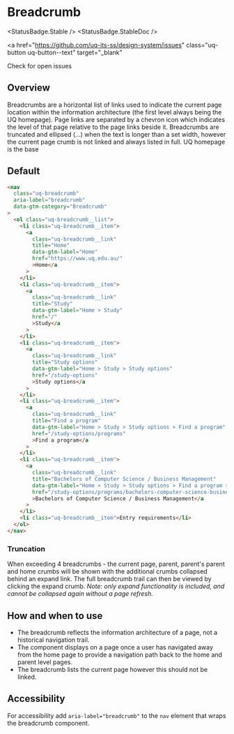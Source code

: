 
# Breadcrumb

<StatusBadge.Stable />
<StatusBadge.StableDoc />

<a
  href="https://github.com/uq-its-ss/design-system/issues"
  class="uq-button uq-button--text"
  target="_blank"
>
  Check for open issues
</a>

## Overview

Breadcrumbs are a horizontal list of links used to indicate the current page location within the information architecture (the first level always being the UQ homepage). Page links are separated by a chevron icon which indicates the level of that page relative to the page links beside it. Breadcrumbs are truncated and ellipsed (...) when the text is longer than a set width, however the current page crumb is not linked and always listed in full. UQ homepage is the base

## Default

<Canvas withSource="none" withToolbar>
  <Story id="components-breadcrumb--breadcrumb" />
</Canvas>

```html
<nav
  class="uq-breadcrumb"
  aria-label="breadcrumb"
  data-gtm-category="Breadcrumb"
>
  <ol class="uq-breadcrumb__list">
    <li class="uq-breadcrumb__item">
      <a
        class="uq-breadcrumb__link"
        title="Home"
        data-gtm-label="Home"
        href="https://www.uq.edu.au/"
        >Home</a
      >
    </li>
    <li class="uq-breadcrumb__item">
      <a
        class="uq-breadcrumb__link"
        title="Study"
        data-gtm-label="Home > Study"
        href="/"
        >Study</a
      >
    </li>
    <li class="uq-breadcrumb__item">
      <a
        class="uq-breadcrumb__link"
        title="Study options"
        data-gtm-label="Home > Study > Study options"
        href="/study-options"
        >Study options</a
      >
    </li>
    <li class="uq-breadcrumb__item">
      <a
        class="uq-breadcrumb__link"
        title="Find a program"
        data-gtm-label="Home > Study > Study options > Find a program"
        href="/study-options/programs"
        >Find a program</a
      >
    </li>
    <li class="uq-breadcrumb__item">
      <a
        class="uq-breadcrumb__link"
        title="Bachelors of Computer Science / Business Management"
        data-gtm-label="Home > Study > Study options > Find a program > Bachelors of Computer Science / Business Management"
        href="/study-options/programs/bachelors-computer-science-business-management-2463"
        >Bachelors of Computer Science / Business Management</a
      >
    </li>
    <li class="uq-breadcrumb__item">Entry requirements</li>
  </ol>
</nav>
```

### Truncation

When exceeding 4 breadcrumbs - the current page, parent, parent's parent and home crumbs will be shown with the additional crumbs collapsed behind an expand link. The full breadcrumb trail can then be viewed by clicking the expand crumb. _Note: only expand functionality is included, and cannot be collapsed again without a page refresh._

## How and when to use

- The breadcrumb reflects the information architecture of a page, not a historical navigation trail.
- The component displays on a page once a user has navigated away from the home page to provide a navigation path back to the home and parent level pages.
- The breadcrumb lists the current page however this should not be linked.

## Accessibility

For accessibility add `aria-label="breadcrumb"` to the `nav` element that wraps the breadcrumb component.